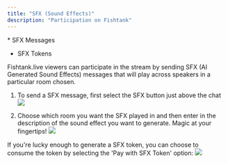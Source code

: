 ```yaml
---
title: "SFX (Sound Effects)"
description: "Participation on Fishtank"
---
```








<Accordion title="On This Page" defaultOpen={true}>
  * SFX Messages

  * SFX Tokens
</Accordion>


Fishtank.live viewers can participate in the stream by sending SFX (AI Generated Sound Effects) messages that will play across speakers in a particular room chosen.&#x20;

1. To send a SFX message, first select the SFX button just above the chat
   ![](/image.png)

2. Choose which room you want the SFX played in and then enter in the description of the sound effect you want to generate. Magic at your fingertips!
   ![](/SFX.png)

If you're lucky enough to generate a SFX token, you can choose to consume the token by selecting the 'Pay with SFX Token' option:
![](/SFXTOKEN.png)